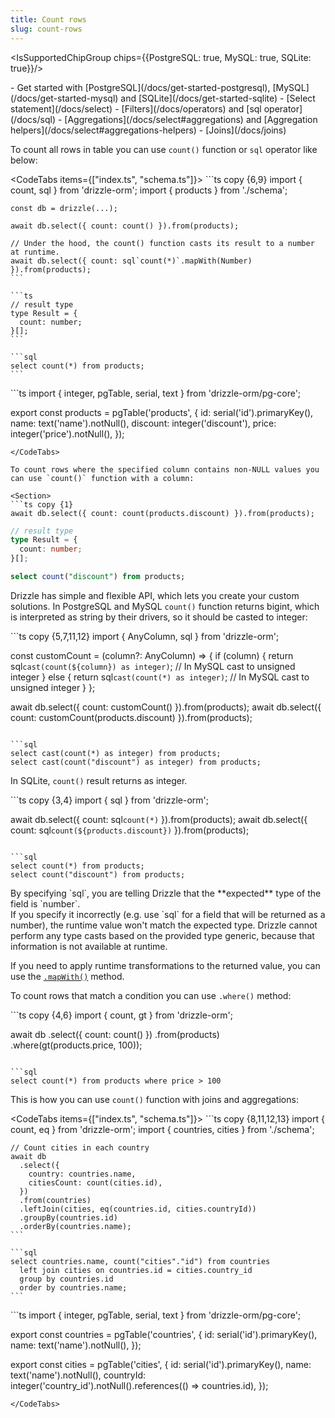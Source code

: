 ```yaml
---
title: Count rows
slug: count-rows
---
```


<IsSupportedChipGroup chips={{PostgreSQL: true, MySQL: true, SQLite: true}}/>

<Prerequisites>
- Get started with [PostgreSQL](/docs/get-started-postgresql), [MySQL](/docs/get-started-mysql) and [SQLite](/docs/get-started-sqlite)
- [Select statement](/docs/select)
- [Filters](/docs/operators) and [sql operator](/docs/sql)
- [Aggregations](/docs/select#aggregations) and [Aggregation helpers](/docs/select#aggregations-helpers)
- [Joins](/docs/joins)
</Prerequisites>

To count all rows in table you can use `count()` function or `sql` operator like below:

<CodeTabs items={["index.ts", "schema.ts"]}>
  <CodeTab>
    ```ts copy {6,9}
    import { count, sql } from 'drizzle-orm';
    import { products } from './schema';

    const db = drizzle(...);

    await db.select({ count: count() }).from(products);

    // Under the hood, the count() function casts its result to a number at runtime.
    await db.select({ count: sql`count(*)`.mapWith(Number) }).from(products);
    ```

    ```ts
    // result type
    type Result = {
      count: number;
    }[];
    ```

    ```sql
    select count(*) from products;
    ```
  </CodeTab>
  ```ts
  import { integer, pgTable, serial, text } from 'drizzle-orm/pg-core';

  export const products = pgTable('products', {
    id: serial('id').primaryKey(),
    name: text('name').notNull(),
    discount: integer('discount'),
    price: integer('price').notNull(),
  });
  ```
</CodeTabs>

To count rows where the specified column contains non-NULL values you can use `count()` function with a column:

<Section>
```ts copy {1}
await db.select({ count: count(products.discount) }).from(products);
```

```ts
// result type
type Result = {
  count: number;
}[];
```

```sql
select count("discount") from products;
```
</Section>

Drizzle has simple and flexible API, which lets you create your custom solutions. In PostgreSQL and MySQL `count()` function returns bigint, which is interpreted as string by their drivers, so it should be casted to integer:

<Section>
```ts copy {5,7,11,12}
import { AnyColumn, sql } from 'drizzle-orm';

const customCount = (column?: AnyColumn) => {
  if (column) {
    return sql<number>`cast(count(${column}) as integer)`; // In MySQL cast to unsigned integer
  } else {
    return sql<number>`cast(count(*) as integer)`; // In MySQL cast to unsigned integer
  }
};

await db.select({ count: customCount() }).from(products);
await db.select({ count: customCount(products.discount) }).from(products);
```

```sql
select cast(count(*) as integer) from products;
select cast(count("discount") as integer) from products;
```
</Section>

In SQLite, `count()` result returns as integer.

<Section>
```ts copy {3,4}
import { sql } from 'drizzle-orm';

await db.select({ count: sql<number>`count(*)` }).from(products);
await db.select({ count: sql<number>`count(${products.discount})` }).from(products);
```

```sql
select count(*) from products;
select count("discount") from products;
```
</Section>

<Callout type="warning">
By specifying `sql<number>`, you are telling Drizzle that the **expected** type of the field is `number`.<br />
If you specify it incorrectly (e.g. use `sql<string>` for a field that will be returned as a number), the runtime value won't match the expected type.
Drizzle cannot perform any type casts based on the provided type generic, because that information is not available at runtime.

If you need to apply runtime transformations to the returned value, you can use the [`.mapWith()`](/docs/sql#sqlmapwith) method.
</Callout>

To count rows that match a condition you can use `.where()` method:

<Section>
```ts copy {4,6}
import { count, gt } from 'drizzle-orm';

await db
  .select({ count: count() })
  .from(products)
  .where(gt(products.price, 100));
```

```sql
select count(*) from products where price > 100
```
</Section>

This is how you can use `count()` function with joins and aggregations:

<CodeTabs items={["index.ts", "schema.ts"]}>
	<CodeTab>
    ```ts copy {8,11,12,13}
    import { count, eq } from 'drizzle-orm';
    import { countries, cities } from './schema';

    // Count cities in each country
    await db
      .select({
        country: countries.name,
        citiesCount: count(cities.id),
      })
      .from(countries)
      .leftJoin(cities, eq(countries.id, cities.countryId))
      .groupBy(countries.id)
      .orderBy(countries.name);
    ```

    ```sql
    select countries.name, count("cities"."id") from countries
      left join cities on countries.id = cities.country_id
      group by countries.id
      order by countries.name;
    ```
  </CodeTab>
  ```ts
  import { integer, pgTable, serial, text } from 'drizzle-orm/pg-core';

  export const countries = pgTable('countries', {
    id: serial('id').primaryKey(),
    name: text('name').notNull(),
  });

  export const cities = pgTable('cities', {
    id: serial('id').primaryKey(),
    name: text('name').notNull(),
    countryId: integer('country_id').notNull().references(() => countries.id),
  });
  ```
</CodeTabs>
